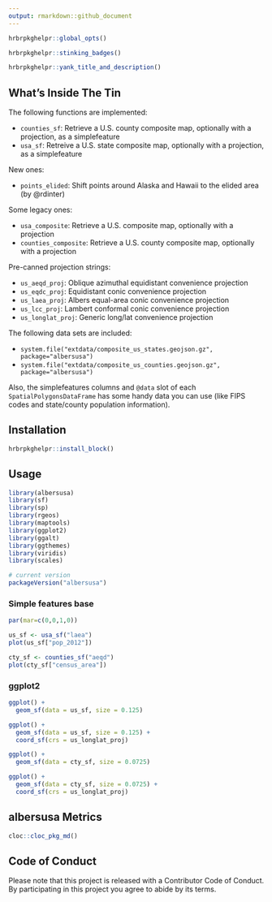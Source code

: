 ```yaml
---
output: rmarkdown::github_document
---
```

```r
hrbrpkghelpr::global_opts()
```

```r
hrbrpkghelpr::stinking_badges()
```

```r
hrbrpkghelpr::yank_title_and_description()
```

## What's Inside The Tin

The following functions are implemented:

- `counties_sf`:	Retrieve a U.S. county composite map, optionally with a projection, as a simplefeature
- `usa_sf`:	Retreive a U.S. state composite map, optionally with a projection, as a simplefeature

New ones:

- `points_elided`: Shift points around Alaska and Hawaii to the elided area (by @rdinter)

Some legacy ones:

- `usa_composite`:	Retrieve a U.S. composite map, optionally with a projection
- `counties_composite`:	Retrieve a U.S. county composite map, optionally with a projection

Pre-canned projection strings:

- `us_aeqd_proj`:	Oblique azimuthal equidistant convenience projection
- `us_eqdc_proj`:	Equidistant conic convenience projection
- `us_laea_proj`:	Albers equal-area conic convenience projection
- `us_lcc_proj`:	Lambert conformal conic convenience projection
- `us_longlat_proj`:	Generic long/lat convenience projection

The following data sets are included:

- `system.file("extdata/composite_us_states.geojson.gz", package="albersusa")` 
- `system.file("extdata/composite_us_counties.geojson.gz", package="albersusa")`

Also, the simplefeatures columns and `@data` slot of each `SpatialPolygonsDataFrame` has some handy data you can use (like FIPS codes and state/county population information).

## Installation

```r
hrbrpkghelpr::install_block()
```

## Usage

```r
library(albersusa)
library(sf)
library(sp)
library(rgeos)
library(maptools)
library(ggplot2)
library(ggalt)
library(ggthemes)
library(viridis)
library(scales)

# current version
packageVersion("albersusa")
```

### Simple features base

```r
par(mar=c(0,0,1,0))

us_sf <- usa_sf("laea")
plot(us_sf["pop_2012"])

cty_sf <- counties_sf("aeqd")
plot(cty_sf["census_area"])
```

### ggplot2

```r
ggplot() +
  geom_sf(data = us_sf, size = 0.125)

ggplot() +
  geom_sf(data = us_sf, size = 0.125) +
  coord_sf(crs = us_longlat_proj)

ggplot() +
  geom_sf(data = cty_sf, size = 0.0725)

ggplot() +
  geom_sf(data = cty_sf, size = 0.0725) +
  coord_sf(crs = us_longlat_proj)
```

## albersusa Metrics

```r
cloc::cloc_pkg_md()
```

## Code of Conduct

Please note that this project is released with a Contributor Code of Conduct. By participating in this project you agree to abide by its terms.
